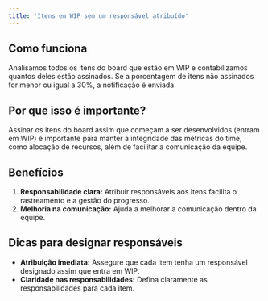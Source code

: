 ```yaml
---
title: 'Itens em WIP sem um responsável atribuído'
---
```

## Como funciona

Analisamos todos os itens do board que estão em WIP e contabilizamos quantos deles estão assinados. Se a porcentagem de itens não assinados for menor ou igual a 30%, a notificação é enviada.

## Por que isso é importante?

Assinar os itens do board assim que começam a ser desenvolvidos (entram em WIP) é importante para manter a integridade das métricas do time, como alocação de recursos, além de facilitar a comunicação da equipe.

## Benefícios

1. **Responsabilidade clara:** Atribuir responsáveis aos itens facilita o rastreamento e a gestão do progresso.
2. **Melhoria na comunicação:** Ajuda a melhorar a comunicação dentro da equipe.

## Dicas para designar responsáveis

- **Atribuição imediata:** Assegure que cada item tenha um responsável designado assim que entra em WIP.
- **Claridade nas responsabilidades:** Defina claramente as responsabilidades para cada item.
